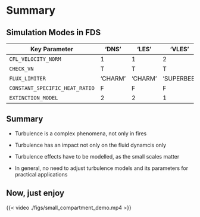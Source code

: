 # Summary

## Simulation Modes in FDS

| **Key Parameter**              | **'DNS'**    | **'LES'**    | **'VLES'**      | **'SVLES'**     |
|--------------------------------|--------------|--------------|-----------------|-----------------|
| `CFL_VELOCITY_NORM`            | 1            | 1            | 2               | 3               |
| `CHECK_VN`                     | T            | T            | T               | F               |
| `FLUX_LIMITER`                 | 'CHARM'      | 'CHARM'      | 'SUPERBEE'      | 'SUPERBEE'      |
| `CONSTANT_SPECIFIC_HEAT_RATIO` | F            | F            | F               | T               |
| `EXTINCTION_MODEL`             | 2            | 2            | 1               | 1               |


## Summary

- Turbulence is a complex phenomena, not only in fires
- Turbulence has an impact not only on the fluid dynamcis only
- Turbulence effects have to be modelled, as the small scales matter

- In general, no need to adjust turbulence models and its parameters for practical applications

## Now, just enjoy

{{< video ./figs/small_compartment_demo.mp4 >}}